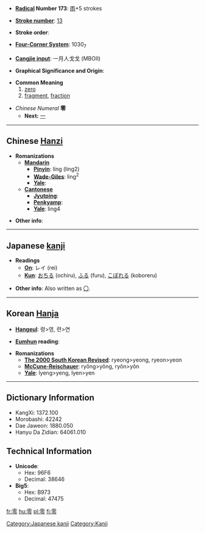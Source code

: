 * '''[[Wiktionary:Chinese radical index| Radical]] Number 173''': [[Wiktionary:Chinese radical index 雨|雨]]+5 strokes

* '''[[Wiktionary:Chinese total strokes index|Stroke number]]''': [[Wiktionary:Chinese total strokes index 13|13]]

* '''Stroke order''': 

* '''[[Wiktionary:Chinese four corner index|Four-Corner System]]''': 1030<sub>7</sub>

* '''[[Wiktionary:Chinese Cangjie index|Cangjie input]]''': 一月人戈戈 (MBOII)

* '''Graphical Significance and Origin''': 

* '''Common Meaning'''
*# [[zero]]
*# [[fragment]], [[fraction]]

* ''Chinese Numeral'' '''零'''
** '''Next:''' [[一]]

----

== Chinese [[Hanzi]] ==

* '''Romanizations'''
** '''[[Mandarin]]'''
*** '''[[Pinyin]]''': líng (ling2)
*** '''[[Wade-Giles]]''': ling<sup>2</sup>
*** '''[[Yale]]''': 
** '''[[Cantonese]]'''
*** '''[[Jyutping]]''':
*** '''[[Penkyamp]]''': 
*** '''[[Yale]]''': ling4

* '''Other info''': 

----

== Japanese [[kanji]] ==

* '''Readings'''
** '''[[On]]''': レイ (rei)
** '''[[Kun]]''': [[おちる]] (ochiru), [[ふる]] (furu), [[こぼれる]] (koboreru)

* '''Other info''': Also written as [[〇]].


----

== Korean [[Hanja]] ==

* '''[[Hangeul]]''': 령>영, 련>연

* '''[[Eumhun]] reading''': 

* '''Romanizations'''
** '''[[The 2000 South Korean Revised Romanization|The 2000 South Korean Revised]]''': ryeong>yeong, ryeon>yeon
** '''[[McCune-Reischauer]]''': ryŏng>yŏng, ryŏn>yŏn
** '''[[Yale]]''': lyeng>yeng, lyen>yen

----

== Dictionary Information ==

* KangXi: 1372.100
* Morobashi: 42242
* Dae Jaweon: 1880.050
* Hanyu Da Zidian: 64061.010

== Technical Information ==

* '''Unicode''':
** Hex: 96F6
** Decimal: 38646
* '''Big5''':
** Hex: B973
** Decimal: 47475

[[Category:Japanese kanji]]
[[Category:Kanji]]

[[fr:零]]
[[hu:零]]
[[pl:零]]
[[fi:零]]